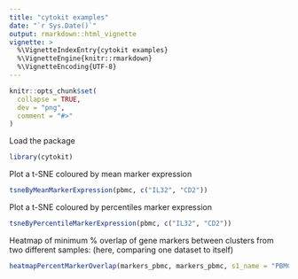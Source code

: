 ```yaml
---
title: "cytokit examples"
date: "`r Sys.Date()`"
output: rmarkdown::html_vignette
vignette: >
  %\VignetteIndexEntry{cytokit examples}
  %\VignetteEngine{knitr::rmarkdown}
  %\VignetteEncoding{UTF-8}
---
```


```r
knitr::opts_chunk$set(
  collapse = TRUE,
  dev = "png",
  comment = "#>"
)
```

Load the package

```r
library(cytokit)
```

Plot a t-SNE coloured by mean marker expression

```r

tsneByMeanMarkerExpression(pbmc, c("IL32", "CD2"))

```


Plot a t-SNE coloured by percentiles marker expression

```r

tsneByPercentileMarkerExpression(pbmc, c("IL32", "CD2"))

```


Heatmap of minimum % overlap of gene markers between clusters from two different samples:
(here, comparing one dataset to itself)

```r

heatmapPercentMarkerOverlap(markers_pbmc, markers_pbmc, s1_name = "PBMC", s2_name = "PBMC")

```
